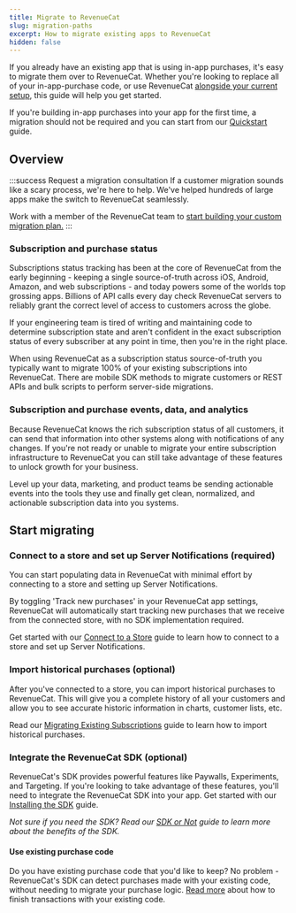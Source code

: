 ```yaml
---
title: Migrate to RevenueCat
slug: migration-paths
excerpt: How to migrate existing apps to RevenueCat
hidden: false
---
```


If you already have an existing app that is using in-app purchases, it's easy to migrate them over to RevenueCat.
Whether you're looking to replace all of your in-app-purchase code, or use RevenueCat [alongside your current setup](/migrating-to-revenuecat/sdk-or-not/finishing-transactions), this guide will help you get started.

If you're building in-app purchases into your app for the first time, a migration should not be required and you can start from our [Quickstart](/getting-started/quickstart) guide.

## Overview

:::success Request a migration consultation
If a customer migration sounds like a scary process, we're here to help. We've helped hundreds of large apps make the switch to RevenueCat seamlessly.

Work with a member of the RevenueCat team to [start building your custom migration plan.](https://www.revenuecat.com/request-a-migration-plan?utm_source=migrationdocs&utm_medium=web&utm_campaign=formfill)
:::

### Subscription and purchase status

Subscriptions status tracking has been at the core of RevenueCat from the early beginning - keeping a single source-of-truth across iOS, Android, Amazon, and web subscriptions - and today powers some of the worlds top grossing apps. Billions of API calls every day check RevenueCat servers to reliably grant the correct level of access to customers across the globe.

If your engineering team is tired of writing and maintaining code to determine subscription state and aren't confident in the exact subscription status of every subscriber at any point in time, then you're in the right place.

When using RevenueCat as a subscription status source-of-truth you typically want to migrate 100% of your existing subscriptions into RevenueCat. There are mobile SDK methods to migrate customers or REST APIs and bulk scripts to perform server-side migrations.

### Subscription and purchase events, data, and analytics

Because RevenueCat knows the rich subscription status of all customers, it can send that information into other systems along with notifications of any changes. If you're not ready or unable to migrate your entire subscription infrastructure to RevenueCat you can still take advantage of these features to unlock growth for your business.

Level up your data, marketing, and product teams be sending actionable events into the tools they use and finally get clean, normalized, and actionable subscription data into you systems.

## Start migrating

### Connect to a store and set up Server Notifications (required)

You can start populating data in RevenueCat with minimal effort by connecting to a store and setting up Server Notifications.

By toggling 'Track new purchases' in your RevenueCat app settings, RevenueCat will automatically start tracking new purchases that we receive from the connected store, with no SDK implementation required.

Get started with our [Connect to a Store](/projects/connect-a-store) guide to learn how to connect to a store and set up Server Notifications.

### Import historical purchases (optional)

After you've connected to a store, you can import historical purchases to RevenueCat. This will give you a complete history of all your customers and allow you to see accurate historic information in charts, customer lists, etc.

Read our [Migrating Existing Subscriptions](/migrating-to-revenuecat/migrating-existing-subscriptions) guide to learn how to import historical purchases.

### Integrate the RevenueCat SDK (optional)

RevenueCat's SDK provides powerful features like Paywalls, Experiments, and Targeting. If you're looking to take advantage of these features, you'll need to integrate the RevenueCat SDK into your app. Get started with our [Installing the SDK](/getting-started/installation) guide.

_Not sure if you need the SDK? Read our [SDK or Not](/migrating-to-revenuecat/sdk-or-not) guide to learn more about the benefits of the SDK._

#### Use existing purchase code

Do you have existing purchase code that you'd like to keep? No problem - RevenueCat's SDK can detect purchases made with your existing code, without needing to migrate your purchase logic. [Read more](/migrating-to-revenuecat/sdk-or-not/finishing-transactions) about how to finish transactions with your existing code.
